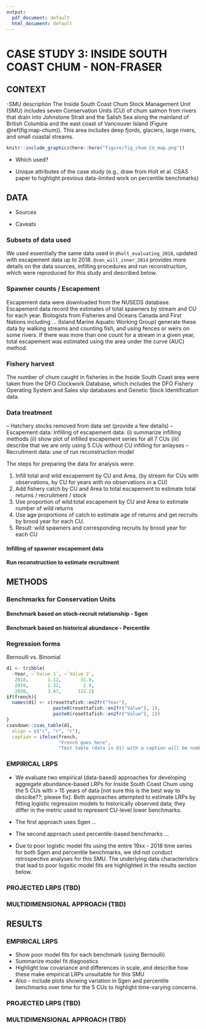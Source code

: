 ```yaml
---
output:
  pdf_document: default
  html_document: default
---
```

# CASE STUDY 3: INSIDE SOUTH COAST CHUM - NON-FRASER

[//]: # Add a comment in colour: *\textcolor{cyan}{LW: some text}*

## CONTEXT

-SMU description
The Inside South Coast Chum Stock Management Unit (SMU) includes seven Conservation Units (CU) of chum salmon from rivers that drain into Johnstone Strait and the Salish Sea along the mainland of British Columbia and the east coast of Vancouver Island (Figure \@ref(fig:map-chum)). This area includes deep fjords, glaciers, large rivers, and small coastal streams.

```r
knitr::include_graphics(here::here("figure/fig_chum_CU_map.png"))
```


-	Which used? 

-	Unique attributes of the case study (e.g., draw from Holt et al. CSAS paper to highlight previous data-limited work on percentile benchmarks)


## DATA

-	Sources


-	Caveats

### Subsets of data used


We used essentially the same data used in `@holt_evaluating_2018`, updated with escapement data up to 2018. `@van_will_inner_2014` provides more details on the data sources, infilling procedures and run reconstruction, which were reproduced for this study and described below.

### Spawner counts / Escapement

Escapement data were downloaded from the NUSEDS database. Escapement data record the estimates of total spawners by stream and CU for each year.  Biologists from Fisheries and Oceans Canada and First Nations including ... (Island Marine Aquatic Working Group) *\textcolor{cyan}{LW: which ones?}* generate these data by walking streams and counting fish, and using fences or weirs on some rivers. If there was more than one count for a stream in a given year, total escapement was estimated using the area under the curve (AUC) method.

### Fishery harvest

The number of chum caught in fisheries in the Inside South Coast area were taken from the DFO Clockwork Database, which includes the DFO Fishery Operating System and Sales slip databases and Genetic Stock Identification data. 

### Data treatment

-- Hatchery stocks removed from data set (provide a few details)
-- Escapement data: Infilling of escapement data: (i) summarize infilling methods (ii) show plot of infilled escapement series for all 7 CUs (iii) describe that we are only using 5 CUs without CU infilling for anlayses
-- Recruitment data: use of run reconstruction model

The steps for preparing the data for analysis were:

1. Infill total and wild escapement by CU and Area, (by stream for CUs with observations, by CU for years with no observations in a CU)
2. Add fishery catch by CU and Area to total escapement to estimate total returns / recruitment / stock *\textcolor{cyan}{LW: not sure which term to use here. Recruitment might be confusing since it is recruits in a spawning year, not for a brood year}*
3. Use proportion of wild:total escapement by CU and Area to estimate number of wild returns 
4. Use age proportions of catch to estimate age of returns and get recruits by brood year for each CU.
5. Result: wild spawners and corresponding recruits by brood year for each CU

#### Infilling of spawner escapement data 

#### Run reconstruction to estimate recruitment


## METHODS

### Benchmarks for Conservation Units

#### Benchmark based on stock-recruit relationship - Sgen

#### Benchmark based on historical abundance - Percentile

### Regression forms

Bernoulli vs. Binomial

```r
d1 <- tribble(
  ~Year, ~`Value 1`, ~`Value 2`,
   2018,       1.12,       31.9,
   2019,       2.32,        2.8,
   2020,       3.67,      112.2)
if(french){
  names(d1) <- c(rosettafish::en2fr("Year"),
                 paste0(rosettafish::en2fr("Value"), 1),
                 paste0(rosettafish::en2fr("Value"), 2))
}
csasdown::csas_table(d1,
  align = c("c", "r", "r"),
  caption = ifelse(french,
                   "French goes here",
                   "Test table (data is d1) with a caption will be numbered automatically."))
```

### EMPIRICAL LRPS

- We evaluate two empirical (data-based) approaches for developing aggregate abundance-based LRPs for Inside South Coast Chum using the 5 CUs with > 15 years of data [not sure this is the best way to descibe??; please fix]. Both approaches attempted to estimate LRPs by fitting logistic regression models to historically observed data; they differ in the metric used to represent CU-level lower benchmarks.

- The first approach uses Sgen ...

- The second approach used percentile-based benchmarks ...

- Due to poor logistic model fits using the entire 19xx - 2018 time series for both Sgen and percentile benchmarks, we did not conduct retrospective analyses for this SMU. The underlying data characteristics that lead to poor logsitic model fits are highlighted in the results section below.


### PROJECTED LRPS (TBD)

### MULTIDIMENSIONAL APPROACH (TBD)

## RESULTS

### EMPIRICAL LRPS

- Show poor model fits for each benchmark (using Bernoulli)
- Summarize model fit diagnostics
- Highlight low covariance and differences in scale, and describe how these make empirical LRPs unsuitable for this SMU
- Also - include plots showing variation in Sgen and percentile benchmarks over time for the 5 CUs to highlight time-varying concerns.

### PROJECTED LRPS (TBD)

### MULTIDIMENSIONAL APPROACH (TBD)
